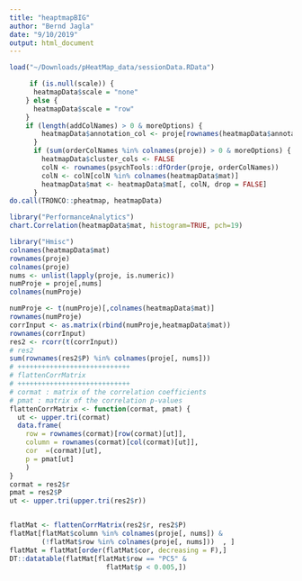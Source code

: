 ```yaml
---
title: "heaptmapBIG"
author: "Bernd Jagla"
date: "9/10/2019"
output: html_document
---
```


```r
load("~/Downloads/pHeatMap_data/sessionData.RData")
```


```r
     if (is.null(scale)) {
      heatmapData$scale = "none"
    } else {
      heatmapData$scale = "row"
    }
    if (length(addColNames) > 0 & moreOptions) {
        heatmapData$annotation_col <- proje[rownames(heatmapData$annotation_col), addColNames, drop = FALSE]
      }
      if (sum(orderColNames %in% colnames(proje)) > 0 & moreOptions) {
        heatmapData$cluster_cols <- FALSE
        colN <- rownames(psychTools::dfOrder(proje, orderColNames))
        colN <- colN[colN %in% colnames(heatmapData$mat)]
        heatmapData$mat <- heatmapData$mat[, colN, drop = FALSE]
      }
do.call(TRONCO::pheatmap, heatmapData)


```

```r
library("PerformanceAnalytics")
chart.Correlation(heatmapData$mat, histogram=TRUE, pch=19)
```


```r
library("Hmisc")
colnames(heatmapData$mat)
rownames(proje)
colnames(proje)
nums <- unlist(lapply(proje, is.numeric))
numProje = proje[,nums]
colnames(numProje)

numProje <- t(numProje)[,colnames(heatmapData$mat)]
rownames(numProje)
corrInput <- as.matrix(rbind(numProje,heatmapData$mat))
rownames(corrInput)
res2 <- rcorr(t(corrInput))
# res2
sum(rownames(res2$P) %in% colnames(proje[, nums]))
# ++++++++++++++++++++++++++++
# flattenCorrMatrix
# ++++++++++++++++++++++++++++
# cormat : matrix of the correlation coefficients
# pmat : matrix of the correlation p-values
flattenCorrMatrix <- function(cormat, pmat) {
  ut <- upper.tri(cormat)
  data.frame(
    row = rownames(cormat)[row(cormat)[ut]],
    column = rownames(cormat)[col(cormat)[ut]],
    cor  =(cormat)[ut],
    p = pmat[ut]
    )
}
cormat = res2$r
pmat = res2$P
ut <- upper.tri(upper.tri(res2$r))


flatMat <- flattenCorrMatrix(res2$r, res2$P)
flatMat[flatMat$column %in% colnames(proje[, nums]) & 
        (!flatMat$row %in% colnames(proje[, nums]))  , ]
flatMat = flatMat[order(flatMat$cor, decreasing = F),]
DT::datatable(flatMat[flatMat$row == "PC5" &
                        flatMat$p < 0.005,])

```

